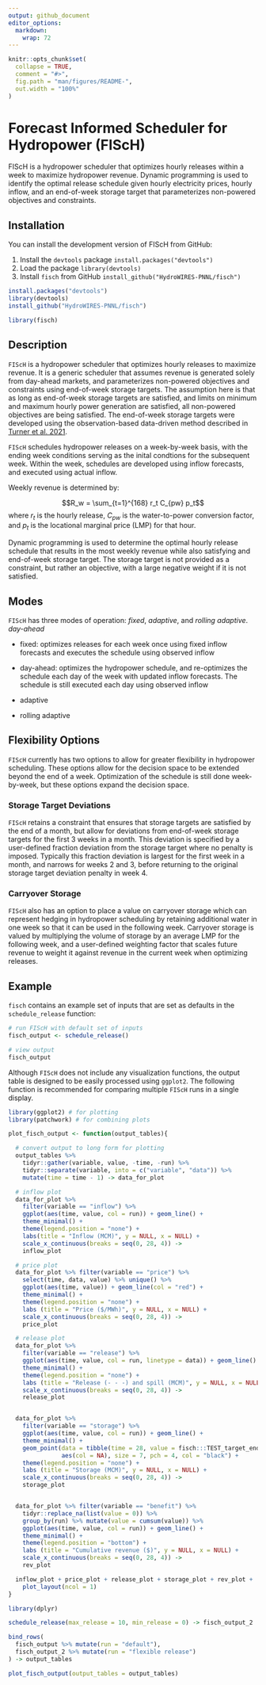 ```yaml
---
output: github_document
editor_options: 
  markdown: 
    wrap: 72
---
```


<!-- README.md is generated from README.Rmd. Please edit that file -->

```r
knitr::opts_chunk$set(
  collapse = TRUE,
  comment = "#>",
  fig.path = "man/figures/README-",
  out.width = "100%"
)
```

# Forecast Informed Scheduler for Hydropower (FIScH)

<!-- badges: start -->

<!-- badges: end -->

FIScH is a hydropower scheduler that optimizes hourly releases within a
week to maximize hydropower revenue. Dynamic programming is used to
identify the optimal release schedule given hourly electricity prices,
hourly inflow, and an end-of-week storage target that parameterizes
non-powered objectives and constraints.

## Installation

You can install the development version of FIScH from GitHub:

1.  Install the `devtools` package `install.packages("devtools")`
2.  Load the package `library(devtools)`
3.  Install `fisch` from GitHub
    `install_github("HydroWIRES-PNNL/fisch")`

```r
install.packages("devtools")
library(devtools)
install_github("HydroWIRES-PNNL/fisch")
```

```r
library(fisch)
```

## Description

`FIScH` is a hydropower scheduler that optimizes hourly releases to
maximize revenue. It is a generic scheduler that assumes revenue is
generated solely from day-ahead markets, and parameterizes non-powered
objectives and constraints using end-of-week storage targets. The
assumption here is that as long as end-of-week storage targets are
satisfied, and limits on minimum and maximum hourly power generation are
satisfied, all non-powered objectives are being satisfied. The
end-of-week storage targets were developed using the observation-based
data-driven method described in [Turner et al.
2021](https://doi.org/10.1016/j.jhydrol.2021.126843).

`FIScH` schedules hydropower releases on a week-by-week basis, with the
ending week conditions serving as the inital condtions for the
subsequent week. Within the week, schedules are developed using inflow
forecasts, and executed using actual inflow.

Weekly revenue is determined by:

$$R_w = \sum_{t=1}^{168} r_t C_{pw} p_t$$ where $r_t$ is the hourly
release, $C_{pw}$ is the water-to-power conversion factor, and $p_t$ is
the locational marginal price (LMP) for that hour.

Dynamic programming is used to determine the optimal hourly release schedule that 
results in the most weekly revenue while also satisfying and end-of-week storage target.
The storage target is not provided as a constraint, but rather an objective, with a large
negative weight if it is not satisfied.

## Modes

`FIScH` has three modes of operation: *fixed*, *adaptive*, and *rolling adaptive*. 
*day-ahead*

- fixed: optimizes releases for each week once using fixed inflow forecasts and
executes the schedule using observed inflow

- day-ahead: optimizes the hydropower schedule, and re-optimizes the schedule each day of the week with updated inflow forecasts. The schedule is still executed each day using observed inflow

- adaptive
- rolling adaptive


## Flexibility Options

`FIScH` currently has two options to allow for greater flexibility in
hydropower scheduling. These options allow for the decision space to be
extended beyond the end of a week. Optimization of the schedule is still done week-by-week, but these options expand the decision space.

### Storage Target Deviations

`FIScH` retains a constraint that ensures that storage targets are
satisfied by the end of a month, but allow for deviations from
end-of-week storage targets for the first 3 weeks in a month. This
deviation is specified by a user-defined fraction deviation from the storage target where
no penalty is imposed. Typically this fraction deviation is largest for the
first week in a month, and narrows for weeks 2 and 3, before returning to
the original storage target deviation penalty in week 4.

### Carryover Storage

`FIScH` also has an option to place a value on carryover storage which
can represent hedging in hydropower scheduling by retaining additional
water in one week so that it can be used in the following week.
Carryover storage is valued by multiplying the volume of storage by an
average LMP for the following week, and a user-defined weighting factor that
scales future revenue to weight it against revenue in the current week when optimizing
releases.

## Example

`fisch` contains an example set of inputs that are set as defaults in
the `schedule_release` function:

```r

# run FIScH with default set of inputs
fisch_output <- schedule_release()

# view output
fisch_output
```

Although `FIScH` does not include any visualization functions, the
output table is designed to be easily processed using `ggplot2`. The
following function is recommended for comparing multiple `FIScH` runs in
a single display.

```r
library(ggplot2) # for plotting
library(patchwork) # for combining plots

plot_fisch_output <- function(output_tables){

  # convert output to long form for plotting
  output_tables %>%
    tidyr::gather(variable, value, -time, -run) %>%
    tidyr::separate(variable, into = c("variable", "data")) %>%
    mutate(time = time - 1) -> data_for_plot

  # inflow plot
  data_for_plot %>%
    filter(variable == "inflow") %>%
    ggplot(aes(time, value, col = run)) + geom_line() +
    theme_minimal() +
    theme(legend.position = "none") +
    labs(title = "Inflow (MCM)", y = NULL, x = NULL) +
    scale_x_continuous(breaks = seq(0, 28, 4)) ->
    inflow_plot

  # price plot
  data_for_plot %>% filter(variable == "price") %>%
    select(time, data, value) %>% unique() %>%
    ggplot(aes(time, value)) + geom_line(col = "red") +
    theme_minimal() +
    theme(legend.position = "none") +
    labs (title = "Price ($/MWh)", y = NULL, x = NULL) +
    scale_x_continuous(breaks = seq(0, 28, 4)) ->
    price_plot

  # release plot
  data_for_plot %>%
    filter(variable == "release") %>%
    ggplot(aes(time, value, col = run, linetype = data)) + geom_line() +
    theme_minimal() +
    theme(legend.position = "none") +
    labs (title = "Release (- - -) and spill (MCM)", y = NULL, x = NULL) +
    scale_x_continuous(breaks = seq(0, 28, 4)) ->
    release_plot


  data_for_plot %>%
    filter(variable == "storage") %>%
    ggplot(aes(time, value, col = run)) + geom_line() +
    theme_minimal() +
    geom_point(data = tibble(time = 28, value = fisch:::TEST_target_end_of_week_storage),
               aes(col = NA), size = 7, pch = 4, col = "black") +
    theme(legend.position = "none") +
    labs (title = "Storage (MCM)", y = NULL, x = NULL) +
    scale_x_continuous(breaks = seq(0, 28, 4)) ->
    storage_plot


  data_for_plot %>% filter(variable == "benefit") %>%
    tidyr::replace_na(list(value = 0)) %>%
    group_by(run) %>% mutate(value = cumsum(value)) %>%
    ggplot(aes(time, value, col = run)) + geom_line() +
    theme_minimal() +
    theme(legend.position = "bottom") +
    labs (title = "Cumulative revenue ($)", y = NULL, x = NULL) +
    scale_x_continuous(breaks = seq(0, 28, 4)) ->
    rev_plot

  inflow_plot + price_plot + release_plot + storage_plot + rev_plot +
    plot_layout(ncol = 1)
}
```

```r
library(dplyr)

schedule_release(max_release = 10, min_release = 0) -> fisch_output_2

bind_rows(
  fisch_output %>% mutate(run = "default"),
  fisch_output_2 %>% mutate(run = "flexible release")
) -> output_tables

plot_fisch_output(output_tables = output_tables)
```
